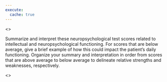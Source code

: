 ```yaml
---
execute:
  cache: true
---
```


<<PROMPT>>

Summarize and interpret these neuropsychological test scores related to
intellectual and neuropsychological functioning. For scores that are
below average, give a brief example of how this could impact the patient's daily
functioning. Organize your summary and interpretation in order from scores that
are above average to below average to delineate relative strengths and
weaknesses, respectively.

<<START>>
